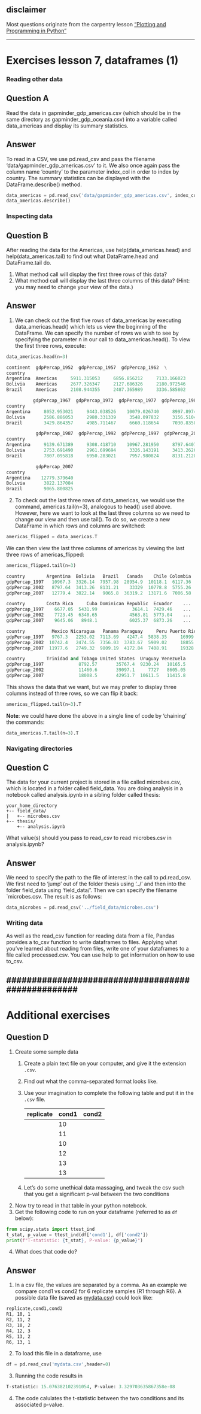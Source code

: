 
::: {.callout-note}
## disclaimer
Most questions originate from the carpentry lesson ["Plotting and Programming in Python"](http://swcarpentry.github.io/python-novice-gapminder/)
:::
---

# Exercises lesson 7, dataframes (1)

### Reading other data
::: {.callout-tip icon='false'}
## Question A

Read the data in gapminder_gdp_americas.csv (which should be in the same directory as gapminder_gdp_oceania.csv) into a variable called data_americas and display its summary statistics.
:::
::: {.callout-caution collapse='true' icon='false'}
## Answer

To read in a CSV, we use pd.read_csv and pass the filename 'data/gapminder_gdp_americas.csv' to it. We also once again pass the column name 'country' to the parameter index_col in order to index by country. The summary statistics can be displayed with the DataFrame.describe() method.

```Python
data_americas = pd.read_csv('data/gapminder_gdp_americas.csv', index_col='country')
data_americas.describe()
```
:::


### Inspecting data
::: {.callout-tip icon='false'}
## Question B

After reading the data for the Americas, use help(data_americas.head) and help(data_americas.tail) to find out what DataFrame.head and DataFrame.tail do.

1. What method call will display the first three rows of this data?
2. What method call will display the last three columns of this data? (Hint: you may need to change your view of the data.)

:::

::: {.callout-caution collapse='true' icon='false'}
## Answer

1. We can check out the first five rows of data_americas by executing data_americas.head() which lets us view the beginning of the DataFrame. We can specify the number of rows we wish to see by specifying the parameter n in our call to data_americas.head(). To view the first three rows, execute:

```Python
data_americas.head(n=3)
```


```Python
continent  gdpPercap_1952  gdpPercap_1957  gdpPercap_1962  \
country
Argentina  Americas     5911.315053     6856.856212     7133.166023
Bolivia    Americas     2677.326347     2127.686326     2180.972546
Brazil     Americas     2108.944355     2487.365989     3336.585802

          gdpPercap_1967  gdpPercap_1972  gdpPercap_1977  gdpPercap_1982  \
country
Argentina     8052.953021     9443.038526    10079.026740     8997.897412
Bolivia       2586.886053     2980.331339     3548.097832     3156.510452
Brazil        3429.864357     4985.711467     6660.118654     7030.835878

           gdpPercap_1987  gdpPercap_1992  gdpPercap_1997  gdpPercap_2002  \
country
Argentina     9139.671389     9308.418710    10967.281950     8797.640716
Bolivia       2753.691490     2961.699694     3326.143191     3413.262690
Brazil        7807.095818     6950.283021     7957.980824     8131.212843

           gdpPercap_2007
country
Argentina    12779.379640
Bolivia       3822.137084
Brazil        9065.800825
```

2. To check out the last three rows of data_americas, we would use the command, americas.tail(n=3), analogous to head() used above. However, here we want to look at the last three columns so we need to change our view and then use tail(). To do so, we create a new DataFrame in which rows and columns are switched:

```Python
americas_flipped = data_americas.T
```
We can then view the last three columns of americas by viewing the last three rows of americas_flipped:
```Python
americas_flipped.tail(n=3)
```

```Python
country        Argentina  Bolivia   Brazil   Canada    Chile Colombia  \
gdpPercap_1997   10967.3  3326.14  7957.98  28954.9  10118.1  6117.36
gdpPercap_2002   8797.64  3413.26  8131.21    33329  10778.8  5755.26
gdpPercap_2007   12779.4  3822.14   9065.8  36319.2  13171.6  7006.58

country        Costa Rica     Cuba Dominican Republic  Ecuador    ...     \
gdpPercap_1997    6677.05  5431.99             3614.1  7429.46    ...
gdpPercap_2002    7723.45  6340.65            4563.81  5773.04    ...
gdpPercap_2007    9645.06   8948.1            6025.37  6873.26    ...

country          Mexico Nicaragua   Panama Paraguay     Peru Puerto Rico  \
gdpPercap_1997   9767.3   2253.02  7113.69   4247.4  5838.35     16999.4
gdpPercap_2002  10742.4   2474.55  7356.03  3783.67  5909.02     18855.6
gdpPercap_2007  11977.6   2749.32  9809.19  4172.84  7408.91     19328.7

country        Trinidad and Tobago United States  Uruguay Venezuela
gdpPercap_1997             8792.57       35767.4  9230.24   10165.5
gdpPercap_2002             11460.6       39097.1     7727   8605.05
gdpPercap_2007             18008.5       42951.7  10611.5   11415.8
```

This shows the data that we want, but we may prefer to display three columns instead of three rows, so we can flip it back:

```Python
americas_flipped.tail(n=3).T    
```
**Note**: we could have done the above in a single line of code by ‘chaining’ the commands:
```Python
data_americas.T.tail(n=3).T
```
:::

### Navigating directories

::: {.callout-tip icon='false'}
## Question C
The data for your current project is stored in a file called microbes.csv, which is located in a folder called field_data. You are doing analysis in a notebook called analysis.ipynb in a sibling folder called thesis:

```
your_home_directory
+-- field_data/
|   +-- microbes.csv
+-- thesis/
    +-- analysis.ipynb
```

What value(s) should you pass to read_csv to read microbes.csv in analysis.ipynb?
:::
::: {.callout-caution collapse='true' icon='false'}
## Answer
We need to specify the path to the file of interest in the call to pd.read_csv. We first need to ‘jump’ out of the folder thesis using ‘../’ and then into the folder field_data using ‘field_data/’. Then we can specify the filename `microbes.csv. The result is as follows:

```Python
data_microbes = pd.read_csv('../field_data/microbes.csv')
```
:::




### Writing data

As well as the read_csv function for reading data from a file, Pandas provides a to_csv function to write dataframes to files. Applying what you’ve learned about reading from files, write one of your dataframes to a file called processed.csv. You can use help to get information on how to use to_csv.

##################################################
---

# Additional exercises


::: {.callout-tip icon='false'}
## Question D

1. Create some sample data
    1. Create a plain text file on your computer, and give it the extension `.csv`. 
    2. Find out what the comma-separated format looks like. 
    3. Use your imagination to complete the following table and put it in the `.csv` file. 

        |replicate| cond1   |  cond2 |
        |---|---|---|
        |   | 10  |   |
        |   | 11 |   |
        |   | 10  |   |
        |   | 12  |   |
        |   | 13  |   |
        |   | 13  |   |

    4. Let's do some unethical data massaging, and tweak the csv such that you get a significant p-val between the two conditions

2. Now try to read in that table in your python notebook.
3. Get the following code to run on your dataframe (referred to as `df` below):
```python
from scipy.stats import ttest_ind
t_stat, p_value = ttest_ind(df['cond1'], df['cond2'])
print(f"T-statistic: {t_stat}, P-value: {p_value}")
```
4. What does that code do? 
:::


::: {.callout-caution collapse='true' icon='false'}
## Answer

1. In a csv file, the values are separated by a comma. As an example we compare cond1 vs cond2 for 6 replicate samples (R1 through R6).
A possible data file (saved as [mydata.csv](data/mydata.csv)) could look like:

```bash
replicate,cond1,cond2
R1, 10, 1
R2, 11, 2
R3, 10, 2
R4, 12, 3
R5, 13, 2
R6, 13, 1
```

2. To load this file in a dataframe, use
```Python
df = pd.read_csv('mydata.csv',header=0)
```

3. Running the code results in 
```python
T-statistic: 15.076382102391054, P-value: 3.329703635867358e-08
```
4. The code calulates the t-statistic between the two conditions and its associated p-value.

:::